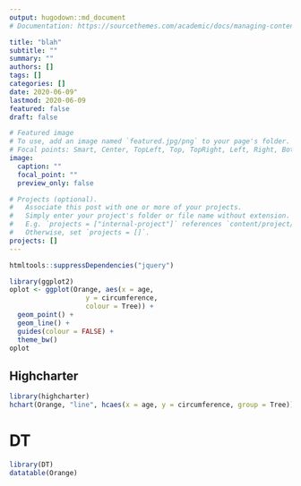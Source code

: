 ```yaml
---
output: hugodown::md_document
# Documentation: https://sourcethemes.com/academic/docs/managing-content/

title: "blah"
subtitle: ""
summary: ""
authors: []
tags: []
categories: []
date: 2020-06-09"
lastmod: 2020-06-09
featured: false
draft: false

# Featured image
# To use, add an image named `featured.jpg/png` to your page's folder.
# Focal points: Smart, Center, TopLeft, Top, TopRight, Left, Right, BottomLeft, Bottom, BottomRight.
image:
  caption: ""
  focal_point: ""
  preview_only: false

# Projects (optional).
#   Associate this post with one or more of your projects.
#   Simply enter your project's folder or file name without extension.
#   E.g. `projects = ["internal-project"]` references `content/project/deep-learning/index.md`.
#   Otherwise, set `projects = []`.
projects: []
---
```

```r
htmltools::suppressDependencies("jquery")
```



```r
library(ggplot2)
oplot <- ggplot(Orange, aes(x = age, 
                   y = circumference, 
                   colour = Tree)) +
  geom_point() +
  geom_line() +
  guides(colour = FALSE) +
  theme_bw()
oplot
```

## Highcharter

```r
library(highcharter)
hchart(Orange, "line", hcaes(x = age, y = circumference, group = Tree))
```

# DT

```r
library(DT)
datatable(Orange)
```
